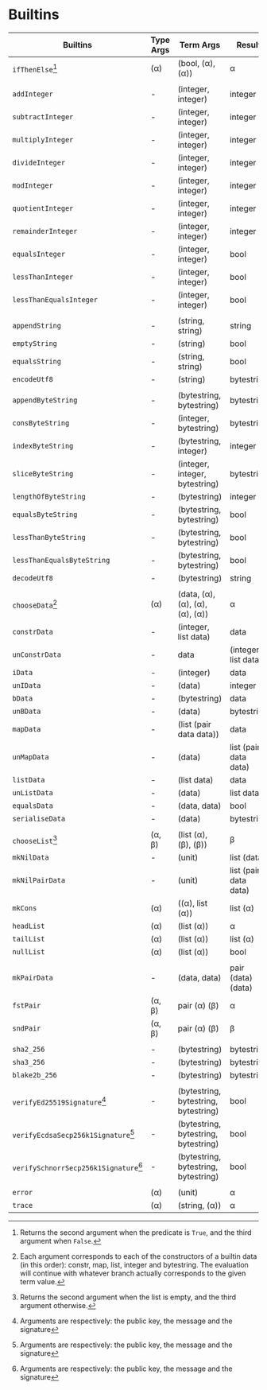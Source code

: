 # Builtins

| Builtins                              | Type Args | Term Args                            | Result                |
| ------------------------------------- | --------- | ------------------------------------ | --------------------- |
| `ifThenElse`[^1]                      | (α)       | (bool, (α), (α))                     | α                     |
|                                       |           |                                      |                       |
| `addInteger`                          | \-        | (integer, integer)                   | integer               |
| `subtractInteger`                     | \-        | (integer, integer)                   | integer               |
| `multiplyInteger`                     | \-        | (integer, integer)                   | integer               |
| `divideInteger`                       | \-        | (integer, integer)                   | integer               |
| `modInteger`                          | \-        | (integer, integer)                   | integer               |
| `quotientInteger`                     | \-        | (integer, integer)                   | integer               |
| `remainderInteger`                    | \-        | (integer, integer)                   | integer               |
| `equalsInteger`                       | \-        | (integer, integer)                   | bool                  |
| `lessThanInteger`                     | \-        | (integer, integer)                   | bool                  |
| `lessThanEqualsInteger`               | \-        | (integer, integer)                   | bool                  |
|                                       |           |                                      |                       |
| `appendString`                        | \-        | (string, string)                     | string                |
| `emptyString`                         | \-        | (string)                             | bool                  |
| `equalsString`                        | \-        | (string, string)                     | bool                  |
| `encodeUtf8`                          | \-        | (string)                             | bytestring            |
|                                       |           |                                      |                       |
| `appendByteString`                    | \-        | (bytestring, bytestring)             | bytestring            |
| `consByteString`                      | \-        | (integer, bytestring)                | bytestring            |
| `indexByteString`                     | \-        | (bytestring, integer)                | integer               |
| `sliceByteString`                     | \-        | (integer, integer, bytestring)       | bytestring            |
| `lengthOfByteString`                  | \-        | (bytestring)                         | integer               |
| `equalsByteString`                    | \-        | (bytestring, bytestring)             | bool                  |
| `lessThanByteString`                  | \-        | (bytestring, bytestring)             | bool                  |
| `lessThanEqualsByteString`            | \-        | (bytestring, bytestring)             | bool                  |
| `decodeUtf8`                          | \-        | (bytestring)                         | string                |
|                                       |           |                                      |                       |
| `chooseData`[^2]                      | (α)       | (data, (α), (α), (α), (α), (α))      | α                     |
| `constrData`                          | \-        | (integer, list data)                 | data                  |
| `unConstrData`                        | \-        | data                                 | (integer, list data)  |
| `iData`                               | \-        | (integer)                            | data                  |
| `unIData`                             | \-        | (data)                               | integer               |
| `bData`                               | \-        | (bytestring)                         | data                  |
| `unBData`                             | \-        | (data)                               | bytestring            |
| `mapData`                             | \-        | (list (pair data data))              | data                  |
| `unMapData`                           | \-        | (data)                               | list (pair data data) |
| `listData`                            | \-        | (list data)                          | data                  |
| `unListData`                          | \-        | (data)                               | list data             |
| `equalsData`                          | \-        | (data, data)                         | bool                  |
| `serialiseData`                       | \-        | (data)                               | bytestring            |
|                                       |           |                                      |                       |
| `chooseList`[^3]                      | (α, β)    | (list (α), (β), (β))                 | β                     |
| `mkNilData`                           | \-        | (unit)                               | list (data)           |
| `mkNilPairData`                       | \-        | (unit)                               | list (pair data data) |
| `mkCons`                              | (α)       | ((α), list (α))                      | list (α)              |
| `headList`                            | (α)       | (list (α))                           | α                     |
| `tailList`                            | (α)       | (list (α))                           | list (α)              |
| `nullList`                            | (α)       | (list (α))                           | bool                  |
|                                       |           |                                      |                       |
| `mkPairData`                          | \-        | (data, data)                         | pair (data) (data)    |
| `fstPair`                             | (α, β)    | pair (α) (β)                         | α                     |
| `sndPair`                             | (α, β)    | pair (α) (β)                         | β                     |
|                                       |           |                                      |                       |
| `sha2_256`                            | \-        | (bytestring)                         | bytestring            |
| `sha3_256`                            | \-        | (bytestring)                         | bytestring            |
| `blake2b_256`                         | \-        | (bytestring)                         | bytestring            |
|                                       |           |                                      |                       |
| `verifyEd25519Signature`[^4]          | \-        | (bytestring, bytestring, bytestring) | bool                  |
| `verifyEcdsaSecp256k1Signature`[^4]   | \-        | (bytestring, bytestring, bytestring) | bool                  |
| `verifySchnorrSecp256k1Signature`[^4] | \-        | (bytestring, bytestring, bytestring) | bool                  |
|                                       |           |                                      |                       |
| `error`                               | (α)       | (unit)                               | α                     |
| `trace`                               | (α)       | (string, (α))                        | α                     |

[^1]: Returns the second argument when the predicate is `True`, and the third argument when `False`.
[^2]: Each argument corresponds to each of the constructors of a builtin data (in this order): constr, map, list, integer and bytestring. The evaluation will continue with whatever branch actually corresponds to the given term value.
[^3]: Returns the second argument when the list is empty, and the third argument otherwise.
[^4]: Arguments are respectively: the public key, the message and the signature

